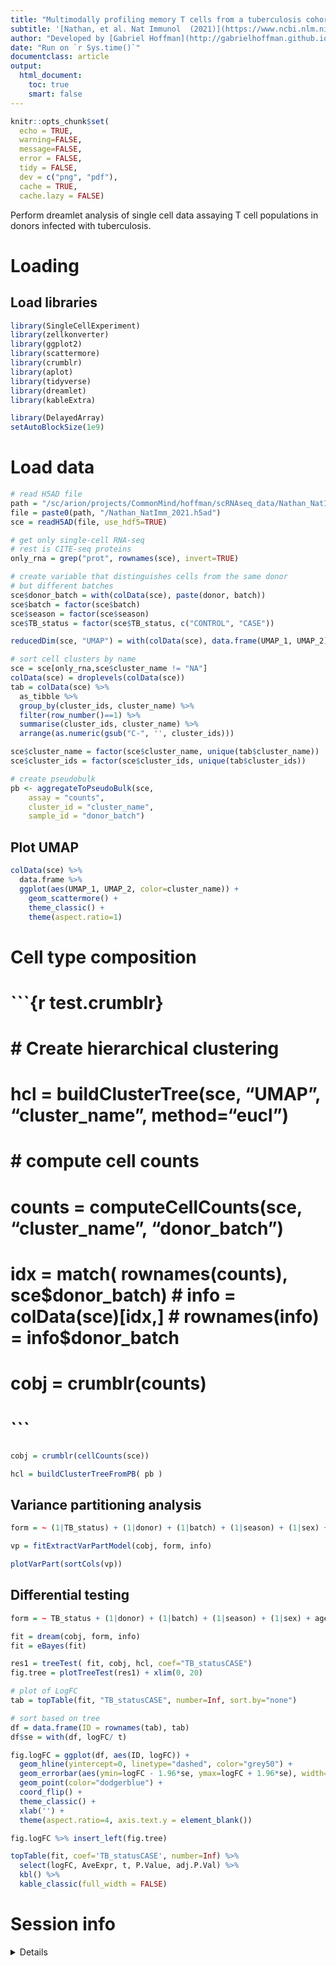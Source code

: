 ```yaml
---
title: "Multimodally profiling memory T cells from a tuberculosis cohort identifies cell state associations with demographics, environment and disease (GSE158769)"
subtitle: '[Nathan, et al. Nat Immunol  (2021)](https://www.ncbi.nlm.nih.gov/geo/query/acc.cgi?acc=GSE158769)'
author: "Developed by [Gabriel Hoffman](http://gabrielhoffman.github.io/)"
date: "Run on `r Sys.time()`"
documentclass: article
output: 
  html_document:
    toc: true
    smart: false
---
```



```r
knitr::opts_chunk$set(
  echo = TRUE,
  warning=FALSE,
  message=FALSE,
  error = FALSE,
  tidy = FALSE,
  dev = c("png", "pdf"),
  cache = TRUE,
  cache.lazy = FALSE)
```

Perform dreamlet analysis of single cell data assaying T cell populations in donors infected with tuberculosis.

# Loading
## Load libraries
```r
library(SingleCellExperiment)
library(zellkonverter)
library(ggplot2)
library(scattermore)
library(crumblr)
library(aplot)
library(tidyverse)
library(dreamlet)
library(kableExtra)

library(DelayedArray)
setAutoBlockSize(1e9)
```

# Load data
```r
# read H5AD file
path = "/sc/arion/projects/CommonMind/hoffman/scRNAseq_data/Nathan_NatImm_2021/"
file = paste0(path, "/Nathan_NatImm_2021.h5ad")
sce = readH5AD(file, use_hdf5=TRUE)   

# get only single-cell RNA-seq
# rest is CITE-seq proteins
only_rna = grep("prot", rownames(sce), invert=TRUE)

# create variable that distinguishes cells from the same donor
# but different batches
sce$donor_batch = with(colData(sce), paste(donor, batch))
sce$batch = factor(sce$batch)
sce$season = factor(sce$season)
sce$TB_status = factor(sce$TB_status, c("CONTROL", "CASE"))

reducedDim(sce, "UMAP") = with(colData(sce), data.frame(UMAP_1, UMAP_2))

# sort cell clusters by name
sce = sce[only_rna,sce$cluster_name != "NA"]
colData(sce) = droplevels(colData(sce))
tab = colData(sce) %>%
  as_tibble %>%
  group_by(cluster_ids, cluster_name) %>%
  filter(row_number()==1) %>%
  summarise(cluster_ids, cluster_name) %>%
  arrange(as.numeric(gsub("C-", '', cluster_ids)))

sce$cluster_name = factor(sce$cluster_name, unique(tab$cluster_name))
sce$cluster_ids = factor(sce$cluster_ids, unique(tab$cluster_ids))
```

```r
# create pseudobulk 
pb <- aggregateToPseudoBulk(sce,
    assay = "counts",     
    cluster_id = "cluster_name",  
    sample_id = "donor_batch")
```

## Plot UMAP
```r
colData(sce) %>%  
  data.frame %>%
  ggplot(aes(UMAP_1, UMAP_2, color=cluster_name)) +
    geom_scattermore() +
    theme_classic() +
    theme(aspect.ratio=1)
```



# Cell type composition
# ```{r test.crumblr}
# # Create hierarchical clustering
# hcl = buildClusterTree(sce, "UMAP", "cluster_name", method="eucl")

# # compute cell counts
# counts = computeCellCounts(sce, "cluster_name", "donor_batch")

# idx = match( rownames(counts), sce$donor_batch)
# info = colData(sce)[idx,]
# rownames(info) = info$donor_batch

# cobj = crumblr(counts)
# ```

```r
cobj = crumblr(cellCounts(sce))

hcl = buildClusterTreeFromPB( pb )
```


## Variance partitioning analysis
```r
form = ~ (1|TB_status) + (1|donor) + (1|batch) + (1|season) + (1|sex) + age + I(age^2) + prop_NAT

vp = fitExtractVarPartModel(cobj, form, info)

plotVarPart(sortCols(vp))
```

## Differential testing
```r
form = ~ TB_status + (1|donor) + (1|batch) + (1|season) + (1|sex) + age + I(age^2) + prop_NAT

fit = dream(cobj, form, info)
fit = eBayes(fit) 

res1 = treeTest( fit, cobj, hcl, coef="TB_statusCASE")
fig.tree = plotTreeTest(res1) + xlim(0, 20) 

# plot of LogFC
tab = topTable(fit, "TB_statusCASE", number=Inf, sort.by="none")

# sort based on tree
df = data.frame(ID = rownames(tab), tab)
df$se = with(df, logFC/ t)

fig.logFC = ggplot(df, aes(ID, logFC)) +
  geom_hline(yintercept=0, linetype="dashed", color="grey50") + 
  geom_errorbar(aes(ymin=logFC - 1.96*se, ymax=logFC + 1.96*se), width=0) +
  geom_point(color="dodgerblue") +
  coord_flip() +
  theme_classic() +
  xlab('') +
  theme(aspect.ratio=4, axis.text.y = element_blank())

fig.logFC %>% insert_left(fig.tree)
```

```r
topTable(fit, coef='TB_statusCASE', number=Inf) %>%   
  select(logFC, AveExpr, t, P.Value, adj.P.Val) %>% 
  kbl() %>%  
  kable_classic(full_width = FALSE)
```








# Session info
<details>
```r
sessionInfo()
```
</details>














